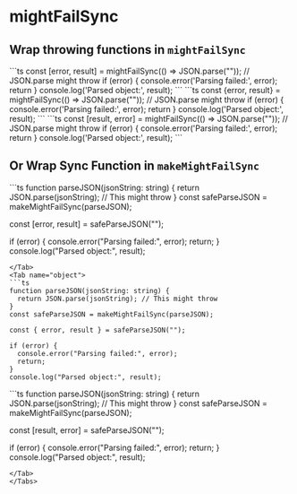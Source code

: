 # mightFailSync


## Wrap throwing functions in `mightFailSync`

<Tabs>
<Tab name="tuple">
```ts
const [error, result] = mightFailSync(() => JSON.parse("")); // JSON.parse might throw
if (error) {
  console.error('Parsing failed:', error);
  return
}
console.log('Parsed object:', result);
```
</Tab>

<Tab name="object">
```ts
const {error, result} = mightFailSync(() => JSON.parse("")); // JSON.parse might throw
if (error) {
  console.error('Parsing failed:', error);
  return
}
console.log('Parsed object:', result);
```
</Tab>
<Tab name="go">
```ts
const [result, error] = mightFailSync(() => JSON.parse("")); // JSON.parse might throw
if (error) {
  console.error('Parsing failed:', error);
  return
}
console.log('Parsed object:', result);
```
</Tab>
</Tabs>

## Or Wrap Sync Function in `makeMightFailSync`

<Tabs>
<Tab name="tuple">
```ts
function parseJSON(jsonString: string) {
  return JSON.parse(jsonString); // This might throw
}
const safeParseJSON = makeMightFailSync(parseJSON);

const [error, result] = safeParseJSON("");

if (error) {
  console.error("Parsing failed:", error);
  return;
}
console.log("Parsed object:", result);
```
</Tab>
<Tab name="object">
```ts
function parseJSON(jsonString: string) {
  return JSON.parse(jsonString); // This might throw
}
const safeParseJSON = makeMightFailSync(parseJSON);

const { error, result } = safeParseJSON("");

if (error) {
  console.error("Parsing failed:", error);
  return;
}
console.log("Parsed object:", result);
```
</Tab>
<Tab name="go">
```ts
function parseJSON(jsonString: string) {
  return JSON.parse(jsonString); // This might throw
}
const safeParseJSON = makeMightFailSync(parseJSON);

const [result, error] = safeParseJSON("");

if (error) {
  console.error("Parsing failed:", error);
  return;
}
console.log("Parsed object:", result);
```
</Tab>
</Tabs>